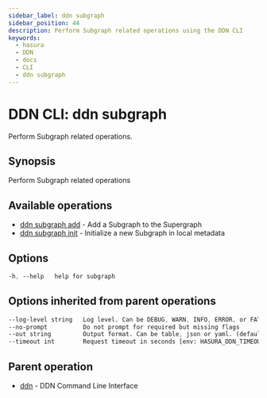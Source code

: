```yaml
---
sidebar_label: ddn subgraph
sidebar_position: 44
description: Perform Subgraph related operations using the DDN CLI
keywords:
  - hasura
  - DDN
  - docs
  - CLI
  - ddn subgraph
---
```


# DDN CLI: ddn subgraph

Perform Subgraph related operations.

## Synopsis

Perform Subgraph related operations

## Available operations

- [ddn subgraph add](/cli/commands/ddn_subgraph_add) - Add a Subgraph to the Supergraph
- [ddn subgraph init](/cli/commands/ddn_subgraph_init) - Initialize a new Subgraph in local metadata

## Options

```sass
-h, --help   help for subgraph
```

## Options inherited from parent operations

```sass
--log-level string   Log level. Can be DEBUG, WARN, INFO, ERROR, or FATAL. (default "INFO")
--no-prompt          Do not prompt for required but missing flags
--out string         Output format. Can be table, json or yaml. (default "table")
--timeout int        Request timeout in seconds [env: HASURA_DDN_TIMEOUT] (default 100)
```

## Parent operation

- [ddn](/cli/commands/ddn) - DDN Command Line Interface

